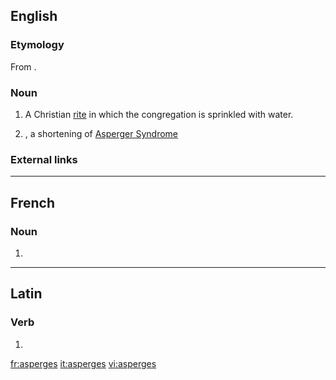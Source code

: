 {{also|asparges}}
==English==

===Etymology===
From {{etyl|la}} {{term|aspergo|aspergō|to sprinkle|lang=la}}.

===Noun===
{{en-noun|-}}

# A Christian [[rite]] in which the congregation is sprinkled with water.
# {{misspelling of|Asperger's}}, a shortening of [[w:Asperger Syndrome|Asperger Syndrome]]

===External links===
{{pedia}}

----

==French==

===Noun===
{{infl|fr|plural}} {{f|p}}

# {{plural of|asperge|lang=French}}

----

==Latin==
{{rft}}
===Verb===
{{la-verb-form|aspergēs}}

# {{conjugation of|[[aspergo#Latin|aspergō]]||2|s|fut|act|ind|lang=la}}

[[fr:asperges]]
[[it:asperges]]
[[vi:asperges]]